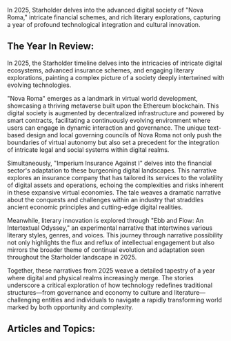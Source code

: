 In 2025, Starholder delves into the advanced digital society of "Nova Roma," intricate financial schemes, and rich literary explorations, capturing a year of profound technological integration and cultural innovation.


## The Year In Review:
In 2025, the Starholder timeline delves into the intricacies of intricate digital ecosystems, advanced insurance schemes, and engaging literary explorations, painting a complex picture of a society deeply intertwined with evolving technologies.

"Nova Roma" emerges as a landmark in virtual world development, showcasing a thriving metaverse built upon the Ethereum blockchain. This digital society is augmented by decentralized infrastructure and powered by smart contracts, facilitating a continuously evolving environment where users can engage in dynamic interaction and governance. The unique text-based design and local governing councils of Nova Roma not only push the boundaries of virtual autonomy but also set a precedent for the integration of intricate legal and social systems within digital realms.

Simultaneously, "Imperium Insurance Against I" delves into the financial sector's adaptation to these burgeoning digital landscapes. This narrative explores an insurance company that has tailored its services to the volatility of digital assets and operations, echoing the complexities and risks inherent in these expansive virtual economies. The tale weaves a dramatic narrative about the conquests and challenges within an industry that straddles ancient economic principles and cutting-edge digital realities.

Meanwhile, literary innovation is explored through "Ebb and Flow: An Intertextual Odyssey," an experimental narrative that intertwines various literary styles, genres, and voices. This journey through narrative possibility not only highlights the flux and reflux of intellectual engagement but also mirrors the broader theme of continual evolution and adaptation seen throughout the Starholder landscape in 2025.

Together, these narratives from 2025 weave a detailed tapestry of a year where digital and physical realms increasingly merge. The stories underscore a critical exploration of how technology redefines traditional structures—from governance and economy to culture and literature—challenging entities and individuals to navigate a rapidly transforming world marked by both opportunity and complexity.

## Articles and Topics:

